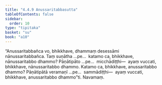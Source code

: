 ```yaml
---
title: "4.4.9 Anussaritabbasutta"
tableOfContents: false
sidebar:
  order: 10
type: "tipitaka"
basket: "su"
book: "a10"
---
```



<DynamicBreadcrumb />

<Division number="197" book="a10">

<Paragraph number="1379" book="a10">
“Anussaritabbañca vo, bhikkhave, dhammaṃ desessāmi nānussaritabbañca. Taṃ suṇātha …pe…  katamo ca, bhikkhave, nānussaritabbo dhammo? Pāṇātipāto …pe…  micchādiṭṭhi—  ayaṃ vuccati, bhikkhave, nānussaritabbo dhammo.
</Paragraph>

<Paragraph number="1380" book="a10">
Katamo ca, bhikkhave, anussaritabbo dhammo? Pāṇātipātā veramaṇī …pe…  sammādiṭṭhi—  ayaṃ vuccati, bhikkhave, anussaritabbo dhammo”ti.

</Paragraph>
</Division>

<Paragraph number="1381" type="center" book="a10">
Navamaṃ.
</Paragraph>
